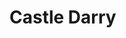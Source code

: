 
# Castle Darry
<ProjectDetails
  floatRight
  region="Riverlands"
  house="House Darry"
  type="Castle"
  status="Not Started"
  warp="/warp darry"
  projectLead="undefined"
  dateStarted="undefined"
  dateCompleted="undefined"
/>
